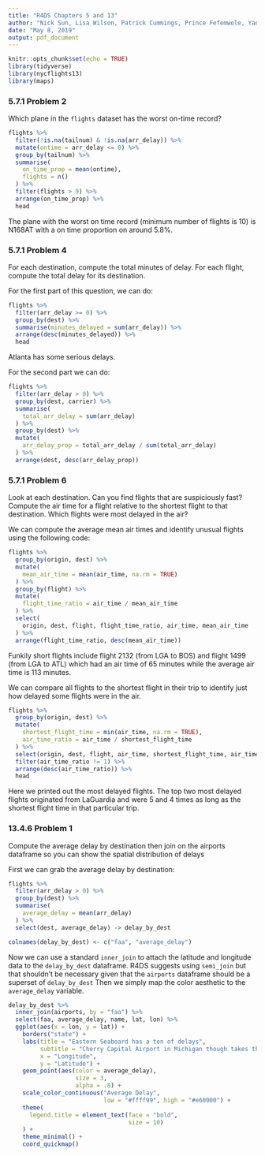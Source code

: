 ---
title: "R4DS Chapters 5 and 13"
author: "Nick Sun, Lisa Wilson, Patrick Cummings, Prince Fefemwole, Yanli Wang"
date: "May 8, 2019"
output: pdf_document
---

```{r setup, include=FALSE}
knitr::opts_chunk$set(echo = TRUE)
library(tidyverse)
library(nycflights13)
library(maps)
```

### 5.7.1 Problem 2

Which plane in the `flights` dataset has the worst on-time record?

```{r}
flights %>% 
  filter(!is.na(tailnum) & !is.na(arr_delay)) %>% 
  mutate(ontime = arr_delay <= 0) %>% 
  group_by(tailnum) %>% 
  summarise(
    on_time_prop = mean(ontime),
    flights = n()
  ) %>% 
  filter(flights > 9) %>% 
  arrange(on_time_prop) %>% 
  head
```

The plane with the worst on time record (minimum number of flights is 10) is N168AT with a on time proportion on around 5.8%.

### 5.7.1 Problem 4

For each destination, compute the total minutes of delay.
For each flight, compute the total delay for its destination.

For the first part of this question, we can do:

```{r}

flights %>% 
  filter(arr_delay >= 0) %>% 
  group_by(dest) %>% 
  summarise(minutes_delayed = sum(arr_delay)) %>% 
  arrange(desc(minutes_delayed)) %>% 
  head
```

Atlanta has some serious delays.

For the second part we can do:

```{r}
flights %>% 
  filter(arr_delay > 0) %>% 
  group_by(dest, carrier) %>% 
  summarise(
    total_arr_delay = sum(arr_delay)
  ) %>% 
  group_by(dest) %>% 
  mutate(
    arr_delay_prop = total_arr_delay / sum(total_arr_delay)
  ) %>% 
  arrange(dest, desc(arr_delay_prop))
```

### 5.7.1 Problem 6

Look at each destination.
Can you find flights that are suspiciously fast?
Compute the air time for a flight relative to the shortest flight to that destination.
Which flights were most delayed in the air?

We can compute the average mean air times and identify unusual flights using the following code:

```{r}
flights %>% 
  group_by(origin, dest) %>% 
  mutate(
    mean_air_time = mean(air_time, na.rm = TRUE)
  ) %>% 
  group_by(flight) %>% 
  mutate(
    flight_time_ratio = air_time / mean_air_time
  ) %>% 
  select(
    origin, dest, flight, flight_time_ratio, air_time, mean_air_time
  ) %>% 
  arrange(flight_time_ratio, desc(mean_air_time))
```

Funkily short flights include flight 2132 (from LGA to BOS) and flight 1499 (from LGA to ATL) which had an air time of 65 minutes while the average air time is 113 minutes.

We can compare all flights to the shortest flight in their trip to identify just how delayed some flights were in the air.

```{r}
flights %>% 
  group_by(origin, dest) %>% 
  mutate(
    shortest_flight_time = min(air_time, na.rm = TRUE),
    air_time_ratio = air_time / shortest_flight_time
  ) %>% 
  select(origin, dest, flight, air_time, shortest_flight_time, air_time_ratio) %>% 
  filter(air_time_ratio != 1) %>% 
  arrange(desc(air_time_ratio)) %>% 
  head
```

Here we printed out the most delayed flights.
The top two most delayed flights originated from LaGuardia and were 5 and 4 times as long as the shortest flight time in that particular trip.

### 13.4.6 Problem 1

Compute the average delay by destination then join on the airports dataframe so you can show the spatial distribution of delays

First we can grab the average delay by destination:

```{r}
flights %>% 
  filter(arr_delay > 0) %>% 
  group_by(dest) %>% 
  summarise(
    average_delay = mean(arr_delay)
  ) %>% 
  select(dest, average_delay) -> delay_by_dest

colnames(delay_by_dest) <- c("faa", "average_delay")
```

Now we can use a standard `inner_join` to attach the latitude and longitude data to the `delay_by_dest` dataframe.
R4DS suggests using `semi_join` but that shouldn't be necessary given that the `airports` dataframe should be a superset of `delay_by_dest`
Then we simply map the color aesthetic to the `average_delay` variable.

```{r}
delay_by_dest %>% 
  inner_join(airports, by = "faa") %>% 
  select(faa, average_delay, name, lat, lon) %>% 
  ggplot(aes(x = lon, y = lat)) +
    borders("state") +
    labs(title = "Eastern Seaboard has a ton of delays",
         subtitle = "Cherry Capital Airport in Michigan though takes the cake for longest average delays",
         x = "Longitude", 
         y = "Latitude") +
    geom_point(aes(color = average_delay),
                   size = 3,
                   alpha = .8) +
    scale_color_continuous("Average Delay",
                           low = "#ffff99", high = "#e60000") +
    theme(
      legend.title = element_text(face = "bold",
                                  size = 10)
    ) +
    theme_minimal() +
    coord_quickmap()
```

